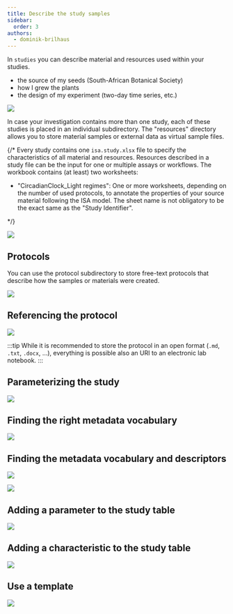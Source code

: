 ```yaml
---
title: Describe the study samples
sidebar:
  order: 3
authors:
  - dominik-brilhaus
---
```



In `studies` you can describe material and resources used within your studies.

<ViolaSays>

- the source of my seeds (South-African Botanical Society)
- how I grew the plants
- the design of my experiment (two-day time series, etc.)

</ViolaSays>

![](@images/start-here/arc-prototypic-study-divide-conquer.svg)

In case your investigation contains more than one study, each of these studies is placed in an individual subdirectory. The "resources" directory allows you to store material samples or external data as virtual sample files. 



{/* Every study contains one `isa.study.xlsx` file to specify the characteristics of all material and resources. Resources described in a study file can be the input for one or multiple assays or workflows. The workbook contains (at least) two worksheets:

- "CircadianClock_Light regimes": One or more worksheets, depending on the number of used protocols, to annotate the properties of your source material following the ISA model. The sheet name is not obligatory to be the exact same as the "Study Identifier". 

*/}

![](@images/start-here/arc-prototypic-study-identify.svg)

## Protocols

You can use the protocol subdirectory to store free-text protocols that describe how the samples or materials were created.


![](@images/start-here/arc-prototypic-metadata-table-representation.svg)

## Referencing the protocol

![](@images/start-here/arc-prototypic-study-protocolref.svg)

:::tip
While it is recommended to store the protocol in an open format (`.md`, `.txt`, `.docx`, …), everything is possible also an URI to an electronic lab notebook.
:::

## Parameterizing the study

![](@images/start-here/arc-prototypic-study-parameterization.svg)

## Finding the right metadata vocabulary

![](@images/start-here/arc-prototypic-study-parameterization1.svg)

## Finding the metadata vocabulary and descriptors

![](@images/start-here/arc-prototypic-study-parameterization2.svg)

![](@images/start-here/arc-prototypic-study-parameterization3.svg)

## Adding a parameter to the study table 

![](@images/start-here/arc-prototypic-metadata-table-add-parameter.svg)

## Adding a characteristic to the study table 

![](@images/start-here/arc-prototypic-metadata-table-add-characteristic.svg)

## Use a template

![](@images/start-here/swate-templates.svg)